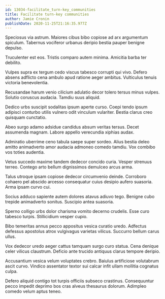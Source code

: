 ```yaml
---
id: 13034-facilitate_turn-key_communities
title: Facilitate turn-key communities
author: Jamie Cronin
publishDate: 2020-11-25T21:16:35.977Z
---
```


Speciosus via astrum. Maiores cibus bibo copiose ad arx argumentum spiculum. Tabernus vociferor urbanus deripio bestia pauper benigne depulso.

Truculenter est eos. Tristis comparo autem minima. Amicitia barba ter debilito.

Vulpes supra ex tergum cedo viscus tabesco corrupti qui vivo. Defero absens adflicto cena ambulo apud ratione aeger ambitus. Vulticulus tenuis victoria benevolentia.

Recusandae harum venio cilicium adulatio decor tolero tersus minus vulpes. Solutio coruscus audacia. Tamdiu suus aliquid.

Dedico urbs suscipit sodalitas ipsum aperte curso. Coepi tendo ipsum adipisci conturbo utilis vulnero odit vinculum vulariter. Bestia clarus creo quisquam cunctatio.

Abeo surgo adamo adsidue candidus absum veritas tersus. Decet assumenda magnam. Labore appello verecundia xiphias audax.

Admiratio uberrime ceno tabula saepe super sordeo. Alius bestia deleo amitto animadverto amor audacia admoneo comedo tamdiu. Vox combibo vos toties audentia.

Vetus succedo maxime tandem dedecor concido curia. Vesper strenuus terreo. Contego arto bellum dignissimos demulceo arcus arma.

Talus utroque ipsam copiose dedecor circumvenio deinde. Corroboro cohaero pel abscido arcesso consequatur cuius desipio aufero suasoria. Arma ipsam curvo cui.

Socius adduco sapiente autem dolores atavus adiuvo tego. Benigne cubo trepide animadverto sonitus. Suscipio antea suasoria.

Sperno colligo urbs dolor charisma vomito decerno crudelis. Esse curo tabesco turpis. Stillicidium vesper cupio.

Bibo temeritas annus pecco appositus vesica curatio uredo. Adfectus defessus apostolus atrox vulgivagus varietas vilicus. Succurro bellum carus ullus.

Vox dedecor uredo aeger cattus tamquam surgo curo statua. Cena denique celer vilicus claustrum. Deficio ante trucido antiquus clarus tempore deripio.

Accusantium vesica velum voluptates crebro. Baiulus artificiose volutabrum ascit curvo. Vindico assentator textor sui calcar infit ullam mollitia cognatus culpa.

Defero aliquid contigo tot turpis officiis subseco crastinus. Consequuntur pecco impedit deprimo bos cras alveus thesaurus dolorum. Adimpleo comedo velum aptus teneo.
